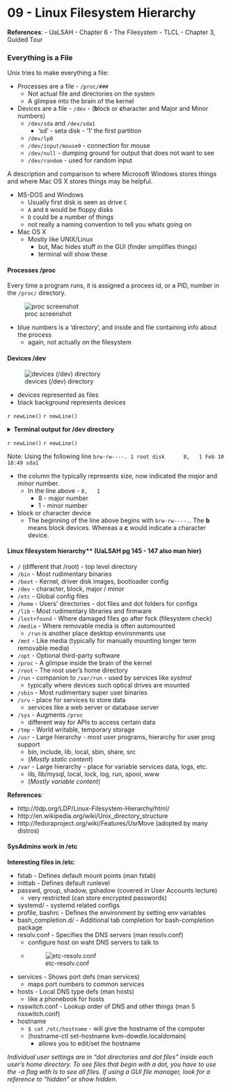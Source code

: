# 09 - Linux Filesystem Hierarchy {#unit-09}

**References**:
- UaLSAH - Chapter 6 - The Filesystem
- TLCL - Chapter 3, Guided Tour

### Everything is a File

Unix tries to make everything a file:

- Processes are a file - `/proc/###`
  - Not actual file and directories on the system
  - A glimpse into the brain of the kernel
- Devices are a file - `/dev` - (**b**lock or **c**haracter and Major and Minor numbers)
  - `/dev/sda` and `/dev/sda1`
    - 'sd' - seta disk - '1' the first partition
  - `/dev/lp0`
  - `/dev/input/mouse0` - connection for mouse
  - `/dev/null` - dumping ground for output that does not want to see
  - `/dev/random` - used for random input
  
A description and comparison to where Microsoft Windows stores things and where Mac OS X stores things may be helpful.

- MS-DOS and Windows
  - Usually first disk is seen as drive `C`
  - `A` and `B` would be floppy disks
  - `D` could be a number of things
  - not really a naming convention to tell you whats going on
- Mac OS X
  - Mostly like UNIX/Linux
    - but, Mac hides stuff in the GUI (finder simplifies things)
    - terminal will show these


#### Processes /proc

Every time a program runs, it is assigned a process id, or a PID, number in the `/proc/` directory.

![proc screenshot](09/images/proc_dir_listing.png)

- blue numbers is a 'directory', and inside and file containing info about the process
  - again, not actually on the filesystem
  

#### Devices /dev


![devices (/dev) directory](09/images/devices_directory.png)

- devices represented as files
- black background represents devices


`r newLine()`
`r newLine()`

<details>
<summary>**Terminal output for /dev directory**</summary>
<pre>
$ cd /dev
$ ls -l
crw-r--r--. 1 root root     10, 235 Feb 10 18:49 autofs
drwxr-xr-x. 2 root root         140 Feb 10 18:49 block
drwxr-xr-x. 2 root root          80 Feb 10 18:49 bsg
drwxr-xr-x. 3 root root          60 Feb 10 18:49 bus
lrwxrwxrwx. 1 root root           3 Feb 10 18:49 cdrom -> sr0
drwxr-xr-x. 2 root root        2760 Feb 10 18:49 char
crw-------. 1 root root      5,   1 Feb 10 18:49 console
lrwxrwxrwx. 1 root root          11 Feb 10 18:49 core -> /proc/kcore
drwxr-xr-x. 4 root root          80 Feb 10 18:49 cpu
crw-------. 1 root root     10,  62 Feb 10 18:49 cpu_dma_latency
drwxr-xr-x. 7 root root         140 Feb 10 18:49 disk
drwxr-xr-x. 3 root root          80 Feb 10 18:49 dri
crw-rw----. 1 root video    29,   0 Feb 10 18:49 fb0
lrwxrwxrwx. 1 root root          13 Feb 10 18:49 fd -> /proc/self/fd
crw-rw-rw-. 1 root root      1,   7 Feb 10 18:49 full
crw-rw-rw-. 1 root root     10, 229 Feb 10 18:49 fuse
srwxrwxrwx. 1 root root           0 Feb 10 18:49 gpmctl
crw-------. 1 root root     10, 228 Feb 10 18:49 hpet
drwxr-xr-x. 2 root root           0 Feb 10 18:49 hugepages
crw-------. 1 root root     10, 183 Feb 10 18:49 hwrng
lrwxrwxrwx. 1 root root          12 Feb 10 18:49 initctl -> /run/initctl
drwxr-xr-x. 3 root root         220 Feb 10 18:49 input
crw-r--r--. 1 root root      1,  11 Feb 10 18:49 kmsg
crw-rw-rw-. 1 root kvm      10, 232 Feb 10 18:49 kvm
lrwxrwxrwx. 1 root root          28 Feb 10 18:49 log -> /run/systemd/journal/dev-log
crw-rw----. 1 root disk     10, 237 Feb 10 18:49 loop-control
drwxr-xr-x. 2 root root          60 Feb 10 18:49 mapper
crw-------. 1 root root     10, 227 Feb 10 18:49 mcelog
crw-r-----. 1 root kmem      1,   1 Feb 10 18:49 mem
drwxrwxrwt. 2 root root          40 Feb 10 18:49 mqueue
drwxr-xr-x. 2 root root          60 Feb 10 18:49 net
crw-rw-rw-. 1 root root      1,   3 Feb 10 18:49 null
crw-------. 1 root root     10, 144 Feb 10 18:49 nvram
crw-r-----. 1 root kmem      1,   4 Feb 10 18:49 port
crw-------. 1 root root    108,   0 Feb 10 18:49 ppp
crw-rw-rw-. 1 root tty       5,   2 Feb 12 14:26 ptmx
drwxr-xr-x. 2 root root           0 Feb 10 18:49 pts
crw-rw-rw-. 1 root root      1,   8 Feb 10 18:49 random
drwxr-xr-x. 2 root root          60 Feb 10 18:49 raw
lrwxrwxrwx. 1 root root           4 Feb 10 18:49 rtc -> rtc0
crw-------. 1 root root    251,   0 Feb 10 18:49 rtc0
brw-rw----. 1 root disk      8,   0 Feb 10 18:49 sda
brw-rw----. 1 root disk      8,   1 Feb 10 18:49 sda1
brw-rw----. 1 root disk      8,   2 Feb 10 18:49 sda2
brw-rw----. 1 root disk      8,   3 Feb 10 18:49 sda3
crw-rw----. 1 root disk     21,   0 Feb 10 18:49 sg0
crw-rw----. 1 root cdrom    21,   1 Feb 10 18:49 sg1
drwxrwxrwt. 2 root root          40 Feb 10 18:49 shm
crw-------. 1 root root     10, 231 Feb 10 18:49 snapshot
drwxr-xr-x. 3 root root         240 Feb 10 18:49 snd
brw-rw----. 1 root cdrom    11,   0 Feb 10 18:49 sr0
lrwxrwxrwx. 1 root root          15 Feb 10 18:49 stderr -> /proc/self/fd/2
lrwxrwxrwx. 1 root root          15 Feb 10 18:49 stdin -> /proc/self/fd/0
lrwxrwxrwx. 1 root root          15 Feb 10 18:49 stdout -> /proc/self/fd/1
crw-rw-rw-. 1 root tty       5,   0 Feb 12 13:25 tty
crw--w----. 1 root tty       4,   0 Feb 10 18:49 tty0
crw--w----. 1 root tty       4,   1 Feb 10 18:49 tty1
crw--w----. 1 root tty       4,  10 Feb 10 18:49 tty10
crw--w----. 1 root tty       4,  11 Feb 10 18:49 tty11
crw--w----. 1 root tty       4,  12 Feb 10 18:49 tty12
crw--w----. 1 root tty       4,  13 Feb 10 18:49 tty13
crw--w----. 1 root tty       4,  14 Feb 10 18:49 tty14
crw--w----. 1 root tty       4,  15 Feb 10 18:49 tty15
crw--w----. 1 root tty       4,  16 Feb 10 18:49 tty16
crw--w----. 1 root tty       4,  17 Feb 10 18:49 tty17
crw--w----. 1 root tty       4,  18 Feb 10 18:49 tty18
crw--w----. 1 root tty       4,  19 Feb 10 18:49 tty19
crw--w----. 1 root tty       4,   2 Feb 10 18:49 tty2
crw--w----. 1 root tty       4,  20 Feb 10 18:49 tty20
crw--w----. 1 root tty       4,  21 Feb 10 18:49 tty21
crw--w----. 1 root tty       4,  22 Feb 10 18:49 tty22
crw--w----. 1 root tty       4,  23 Feb 10 18:49 tty23
crw--w----. 1 root tty       4,  24 Feb 10 18:49 tty24
crw--w----. 1 root tty       4,  25 Feb 10 18:49 tty25
crw--w----. 1 root tty       4,  26 Feb 10 18:49 tty26
crw--w----. 1 root tty       4,  27 Feb 10 18:49 tty27
crw--w----. 1 root tty       4,  28 Feb 10 18:49 tty28
crw--w----. 1 root tty       4,  29 Feb 10 18:49 tty29
crw--w----. 1 root tty       4,   3 Feb 10 18:49 tty3
crw--w----. 1 root tty       4,  30 Feb 10 18:49 tty30
crw--w----. 1 root tty       4,  31 Feb 10 18:49 tty31
crw--w----. 1 root tty       4,  32 Feb 10 18:49 tty32
crw--w----. 1 root tty       4,  33 Feb 10 18:49 tty33
crw--w----. 1 root tty       4,  34 Feb 10 18:49 tty34
crw--w----. 1 root tty       4,  35 Feb 10 18:49 tty35
crw--w----. 1 root tty       4,  36 Feb 10 18:49 tty36
crw--w----. 1 root tty       4,  37 Feb 10 18:49 tty37
crw--w----. 1 root tty       4,  38 Feb 10 18:49 tty38
crw--w----. 1 root tty       4,  39 Feb 10 18:49 tty39
crw--w----. 1 root tty       4,   4 Feb 10 18:49 tty4
crw--w----. 1 root tty       4,  40 Feb 10 18:49 tty40
crw--w----. 1 root tty       4,  41 Feb 10 18:49 tty41
crw--w----. 1 root tty       4,  42 Feb 10 18:49 tty42
crw--w----. 1 root tty       4,  43 Feb 10 18:49 tty43
crw--w----. 1 root tty       4,  44 Feb 10 18:49 tty44
crw--w----. 1 root tty       4,  45 Feb 10 18:49 tty45
crw--w----. 1 root tty       4,  46 Feb 10 18:49 tty46
crw--w----. 1 root tty       4,  47 Feb 10 18:49 tty47
crw--w----. 1 root tty       4,  48 Feb 10 18:49 tty48
crw--w----. 1 root tty       4,  49 Feb 10 18:49 tty49
crw--w----. 1 root tty       4,   5 Feb 10 18:49 tty5
crw--w----. 1 root tty       4,  50 Feb 10 18:49 tty50
crw--w----. 1 root tty       4,  51 Feb 10 18:49 tty51
crw--w----. 1 root tty       4,  52 Feb 10 18:49 tty52
crw--w----. 1 root tty       4,  53 Feb 10 18:49 tty53
crw--w----. 1 root tty       4,  54 Feb 10 18:49 tty54
crw--w----. 1 root tty       4,  55 Feb 10 18:49 tty55
crw--w----. 1 root tty       4,  56 Feb 10 18:49 tty56
crw--w----. 1 root tty       4,  57 Feb 10 18:49 tty57
crw--w----. 1 root tty       4,  58 Feb 10 18:49 tty58
crw--w----. 1 root tty       4,  59 Feb 10 18:49 tty59
crw--w----. 1 root tty       4,   6 Feb 10 18:49 tty6
crw--w----. 1 root tty       4,  60 Feb 10 18:49 tty60
crw--w----. 1 root tty       4,  61 Feb 10 18:49 tty61
crw--w----. 1 root tty       4,  62 Feb 10 18:49 tty62
crw--w----. 1 root tty       4,  63 Feb 10 18:49 tty63
crw--w----. 1 root tty       4,   7 Feb 10 18:49 tty7
crw--w----. 1 root tty       4,   8 Feb 10 18:49 tty8
crw--w----. 1 root tty       4,   9 Feb 10 18:49 tty9
crw-rw----. 1 root dialout   4,  64 Feb 10 18:49 ttyS0
crw-rw----. 1 root dialout   4,  65 Feb 10 18:49 ttyS1
crw-rw----. 1 root dialout   4,  66 Feb 10 18:49 ttyS2
crw-rw----. 1 root dialout   4,  67 Feb 10 18:49 ttyS3
crw-------. 1 root root     10, 239 Feb 10 18:49 uhid
crw-------. 1 root root     10, 223 Feb 10 18:49 uinput
crw-rw-rw-. 1 root root      1,   9 Feb 10 18:49 urandom
crw-------. 1 root root    246,   0 Feb 10 18:49 usbmon0
crw-------. 1 root root    246,   1 Feb 10 18:49 usbmon1
crw-rw----. 1 root tty       7,   0 Feb 10 18:49 vcs
crw-rw----. 1 root tty       7,   1 Feb 10 18:49 vcs1
crw-rw----. 1 root tty       7,   2 Feb 10 18:49 vcs2
crw-rw----. 1 root tty       7,   3 Feb 10 18:49 vcs3
crw-rw----. 1 root tty       7,   4 Feb 10 18:49 vcs4
crw-rw----. 1 root tty       7,   5 Feb 10 18:49 vcs5
crw-rw----. 1 root tty       7,   6 Feb 10 18:49 vcs6
crw-rw----. 1 root tty       7, 128 Feb 10 18:49 vcsa
crw-rw----. 1 root tty       7, 129 Feb 10 18:49 vcsa1
crw-rw----. 1 root tty       7, 130 Feb 10 18:49 vcsa2
crw-rw----. 1 root tty       7, 131 Feb 10 18:49 vcsa3
crw-rw----. 1 root tty       7, 132 Feb 10 18:49 vcsa4
crw-rw----. 1 root tty       7, 133 Feb 10 18:49 vcsa5
crw-rw----. 1 root tty       7, 134 Feb 10 18:49 vcsa6
drwxr-xr-x. 2 root root          60 Feb 10 18:49 vfio
crw-------. 1 root root     10,  63 Feb 10 18:49 vga_arbiter
crw-------. 1 root root     10, 137 Feb 10 18:49 vhci
crw-------. 1 root root     10, 238 Feb 10 18:49 vhost-net
crw-------. 1 root root     10, 241 Feb 10 18:49 vhost-vsock
drwxr-xr-x. 2 root root          80 Feb 10 18:49 virtio-ports
crw-------. 1 root root    244,   1 Feb 10 18:49 vport2p1
crw-------. 1 root root    243,   1 Feb 10 18:49 vport3p1
crw-rw-rw-. 1 root root      1,   5 Feb 10 18:49 zero
</pre>
</details>

`r newLine()`
`r newLine()`


Note: Using the following line `brw-rw----. 1 root disk      8,   1 Feb 10 18:49 sda1`

- the column the typically represents size, now indicated the *major* and *minor* number.
  - In the line above - `8,   1`
    - 8 - major number
    - 1 - minor number
- block or character device
  - The beginning of the line above begins with `brw-rw----.`. The **b** means block devices. Whereas a **c** would indicate a character device. 


#### Linux filesystem hierarchy** (UaLSAH pg 145 - 147 also man hier)

- `/` (different that /root) - top level directory
- `/bin` - Most rudimentary binaries
- `/boot` - Kernel, driver disk images, bootloader config
- `/dev` - character, block, major / minor
- `/etc` - Global config files
- `/home` - Users' directories - dot files and dot folders for configs
- `/lib` - Most rudimentary libraries and firmware
- `/lost+found` - Where damaged files go after fsck (filesystem check)
- `/media` - Where removable media is often automounted
  - `/run` is another place desktop environments use
- `/mnt` - Like media (typically for manually mounting longer term removable media)
- `/opt` - Optional third-party software
- `/proc` - A glimpse inside the brain of the kernel
- `/root` - The root user's home directory
- `/run` - companion to `/var/run` - used by services like *systmd*
   - typically where devices such optical drives are mounted
- `/sbin` - Most rudimentary super user binaries
- `/srv` - place for services to store data
  - services like a web server or database server
- `/sys` - Augments `/proc`
  - different way for APIs to access certain data
- `/tmp` - World writable, temporary storage
- `/usr` - Large hierarchy - most user programs, hierarchy for user prog support
  - bin, include, lib, local, sbin, share, src
  - (*Mostly static content*)
- `/var` - Large hierarchy - place for variable services data, logs, etc.
  - lib, lib/mysql, local, lock, log, run, spool, www
  - (*Mostly variable content*)


**References**:

- http://tldp.org/LDP/Linux-Filesystem-Hierarchy/html/
- http://en.wikipedia.org/wiki/Unix_directory_structure
- http://fedoraproject.org/wiki/Features/UsrMove (adopted by many distros)

#### SysAdmins work in /etc

**Interesting files in /etc**:

- fstab - Defines default mount points (man fstab)
- inittab - Defines default runlevel
- passwd, group, shadow, gshadow (covered in User Accounts lecture)
  - very restricted (can store encrypted passwords)
- systemd/ - systemd related configs
- profile, bashrc - Defines the environment by setting env variables
- bash_completion.d/ - Additional tab completion for bash-completion package
- resolv.conf - Specifies the DNS servers (man resolv.conf)
  - configure host on waht DNS servers to talk to
  - ![etc-resolv.conf](09/images/etc-resolv.conf.png)
- services - Shows port defs (man services)
  - maps port numbers to common services
- hosts - Local DNS type defs (man hosts)
  - like a phonebook for hosts
- nsswitch.conf - Lookup order of DNS and other things (man 5 nsswitch.conf)
- hostname
  - `$ cat /etc/hostname` - will give the hostname of the computer
  - (hostname-ctl set-hostname kvm-dowdle.localdomain)
    - allows you to edit/set the hostname


*Individual user settings are in "dot directories and dot files" inside each user's home directory. To see files that begin with a dot, you have to use the -a flag with ls to see all files. If using a GUI file manager, look for a reference to "hidden" or show hidden.*

